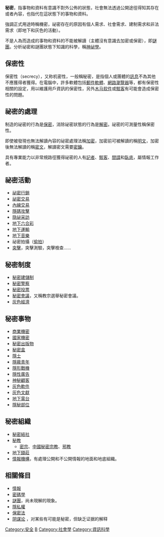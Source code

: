 {{Otheruses}}
{{Unreferenced|time=2020-01-30T17:43:47+00:00}}
'''秘密'''，指事物和資料有意識不對外公佈的狀態，社會無法透過公開途徑得知其存在或者內容，也指代在這狀態下的事物和資料。

強調正式用途時稱機密，祕密存在的原因有個人需求、社會需求、建制需求和非法需求（即地下和灰色的活動）。

不是人為而造成的事物和資料的不能被解讀（主體沒有意識去加密或保密），即[[謎團|謎團]]。分析祕密和謎團狀態下知識的科學，稱[[神祕學|神祕學]]。

==保密性==
保密性（secrecy），又称机密性，一般稱秘密，是指個人或團體的[[訊息|訊息]]不為其他不應獲得者獲得。在電腦中，許多軟體包括[[郵件軟體|郵件軟體]]、[[網路瀏覽器|網路瀏覽器]]等，都有保密性相關的設定，用以維護用戶資訊的保密性，另外[[木马软件|木马软件]]或[[駭客|駭客]]有可能會造成保密性的問題。

==祕密的處理==
{{See|隱寫術}}
制造的祕密的行為是[[保密|保密]]，消除祕密狀態的行為是[[解密|解密]]。祕密的可測量性稱保密性。

即使被發現也無法解讀內容的祕密處理法稱[[加密|加密]]，加密前可被解讀的稱[[明文|明文]]，加密後無法解讀的稱[[密文|密文]]，解讀密文需要[[密鑰|密鑰]]。

具有專業能力以非常規路徑獲得祕密的人有[[記者|記者]]、[[駭客|駭客]]、[[間諜|間諜]]和[[臥底|臥底]]，屬情報工作者。

==祕密活動==
*[[祕密行銷|祕密行銷]]
*[[祕密交易|祕密交易]]
*[[內線交易|內線交易]]
*[[隱碼攻擊|隱碼攻擊]]
*[[隐祕采訪|隐祕采訪]]
*[[地下六合彩|地下六合彩]]
*[[地下運輸_(經濟學)|地下運輸]]
*[[地下音樂|地下音樂]]
*祕密拍攝（[[偷拍|偷拍]]）
*[[突擊|突擊]]，突擊測驗，突擊檢查……

==秘密制度==
*[[秘密建儲制|秘密建儲制]]
*[[秘密警察|秘密警察]]
*[[秘密投票|秘密投票]]
*[[教宗選舉|秘密會議]]，又稱教宗選舉秘密會議。
*[[灰色經濟|灰色經濟]]

==秘密事物==
*[[商業機密|商業機密]]
*[[國家機密|國家機密]]
*[[秘密出版物|秘密出版物]]
*[[秘密盒|秘密盒]]
*[[隱士|隱士]]
*[[隱蔽青年|隱蔽青年]]
*[[隱形戰機|隱形戰機]]
*[[隱性廣告|隱性廣告]]
*[[神秘顧客|神秘顧客]]
*[[灰色軟件|灰色軟件]]
*[[灰色文獻|灰色文獻]]
*[[地下電台|地下電台]]
*[[隱秘部位|隱秘部位]]

==秘密組織==
*[[秘密結社|秘密結社]]
*[[秘教|秘教]]
**[[密宗|密宗]]、[[中國秘密宗教|中國秘密宗教]]、[[邪教|邪教]]
*[[地下錢莊|地下錢莊]]
*[[情報機構|情報機構]]，有處理公開和不公開情報的地面和地底組織。

==相關條目==
*[[情報|情報]]
*[[密碼學|密碼學]]
*[[謎團|謎團]]，尚未現解的現象。
*[[隱私權|隱私權]]
*[[保密法|保密法]]
*[[阴谋论|阴谋论]] ，对某些有可能是秘密，但缺乏证据的解释

{{Crypto-stub}}
[[Category:安全|Category:安全]]
[[Category:密码学|B]]
[[Category:社會學|Category:社會學]]
[[Category:資訊科學|Category:資訊科學]]